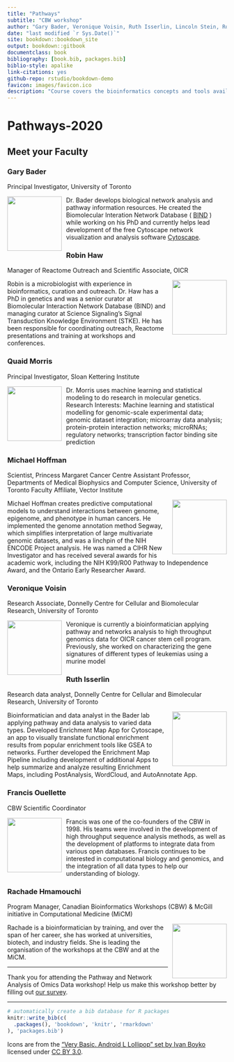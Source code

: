 ```yaml
--- 
title: "Pathways" 
subtitle: "CBW workshop"
author: "Gary Bader, Veronique Voisin, Ruth Isserlin, Lincoln Stein, Robin Haw, Micheal Hoffman, Quaid Morris"
date: "last modified `r Sys.Date()`"
site: bookdown::bookdown_site
output: bookdown::gitbook
documentclass: book
bibliography: [book.bib, packages.bib]
biblio-style: apalike
link-citations: yes
github-repo: rstudio/bookdown-demo
favicon: images/favicon.ico
description: "Course covers the bioinformatics concepts and tools available for interpreting a gene list using pathway and network information. "
---
```


# Pathways-2020

## Meet your Faculty

### Gary Bader
Principal Investigator, University of Toronto 

<img src="./images/faculty/gary_bader.jpeg" style="float:left;width:125px;padding-right:10px;" />
Dr. Bader develops biological network analysis and pathway information resources. He created the Biomolecular Interation Network Database ( [BIND](http://bind.ca) ) while working on his PhD and currently helps lead development of the free Cytoscape network visualization and analysis software [Cytoscape](http://cytoscape.org/). 

### Robin Haw
Manager of Reactome Outreach and Scientific Associate, OICR

<img src="./images/faculty/robin_haw.jpeg" style="float:right;width:125px;padding-left:10px;" />
Robin is a microbiologist with experience in bioinformatics, curation and outreach. Dr. Haw has a PhD in genetics and was a senior curator at Biomolecular Interaction Network Database (BIND) and managing curator at Science Signaling’s Signal Transduction Knowledge Environment (STKE). He has been responsible for coordinating outreach, Reactome presentations and training at workshops and conferences.

### Quaid Morris
Principal Investigator, Sloan Kettering Institute

<img src="./images/faculty/quaid_morris.jpeg" style="float:left;width:125px;padding-right:10px;" />
Dr. Morris uses machine learning and statistical modeling to do research in molecular genetics. Research Interests: Machine learning and statistical modelling for genomic-scale experimental data; genomic dataset integration; microarray data analysis; protein-protein interaction networks; microRNAs; regulatory networks; transcription factor binding site prediction 

### Michael Hoffman
Scientist, Princess Margaret Cancer Centre Assistant Professor, Departments of Medical Biophysics and Computer Science, University of Toronto Faculty Affiliate, Vector Institute 

<img src="./images/faculty/michael_hoffman.jpeg" style="float:right;width:125px;padding-left:10px;" />
Michael Hoffman creates predictive computational models to understand interactions between genome, epigenome, and phenotype in human cancers. He implemented the genome annotation method Segway, which simplifies interpretation of large multivariate genomic datasets, and was a linchpin of the NIH ENCODE Project analysis. He was named a CIHR New Investigator and has received several awards for his academic work, including the NIH K99/R00 Pathway to Independence Award, and the Ontario Early Researcher Award. 

### Veronique Voisin
Research Associate, Donnelly Centre for Cellular and Biomolecular Research, University of Toronto 

<img src="./images/faculty/veronique_voisin.jpeg" style="float:left;width:125px;padding-right:10px;" />
Veronique is currently a bioinformatician applying pathway and networks analysis to high throughput genomics data for OICR cancer stem cell program. Previously, she worked on characterizing the gene signatures of different types of leukemias using a murine model

### Ruth Isserlin
Research data analyst, Donnelly Centre for Cellular and Bimolecular Research, University of Toronto

<img src="./images/faculty/ruth_isserlin.jpeg" style="float:right;width:125px;padding-left:10px;" />
Bioinformatician and data analyst in the Bader lab applying pathway and data analysis to varied data types. Developed Enrichment Map App for Cytoscape, an app to visually translate functional enrichment results from popular enrichment tools like GSEA to networks. Further developed the Enrichment Map Pipeline including development of additional Apps to help summarize and analyze resulting Enrichment Maps, including PostAnalysis, WordCloud, and AutoAnnotate App. 

### Francis Ouellette
CBW Scientific Coordinator 

<img src="./images/faculty/francis_ouellette.jpeg" style="float:left;width:125px;padding-right:10px;" />
Francis was one of the co-founders of the CBW in 1998. His teams were involved in the development of high throughput sequence analysis methods, as well as the development of platforms to integrate data from various open databases. Francis continues to be interested in computational biology and genomics, and the integration of all data types to help our understanding of biology. 

### Rachade Hmamouchi
Program Manager, Canadian Bioinformatics Workshops (CBW) & McGill initiative in Computational Medicine (MiCM) 

<img src="./images/faculty/rachade_hmamouchi.jpeg" style="float:right;width:125px;padding-left:10px;" /> Rachade is a bioinformatician by training, and over the span of her career, she has worked at universities, biotech, and industry fields. She is leading the organisation of the workshops at the CBW and at the MiCM. 


***

Thank you for attending the Pathway and Network Analysis of Omics Data workshop! Help us make this workshop better by filling out [our survey](https://forms.gle/D8w8qyJ1r71rFnZe9).

*** 

```r
# automatically create a bib database for R packages
knitr::write_bib(c(
  .packages(), 'bookdown', 'knitr', 'rmarkdown'
), 'packages.bib')
```

Icons are from the [“Very Basic. Android L Lollipop” set by Ivan Boyko](https://www.iconfinder.com/iconsets/very-basic-android-l-lollipop) licensed under [CC BY 3.0](https://creativecommons.org/licenses/by/3.0/). 
